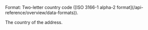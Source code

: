 <ParamField body="Country" type="string">     
Format: Two-letter country code ([ISO 3166-1 alpha-2 format](/api-reference/overview/data-formats)).

The country of the address. 
</ParamField>